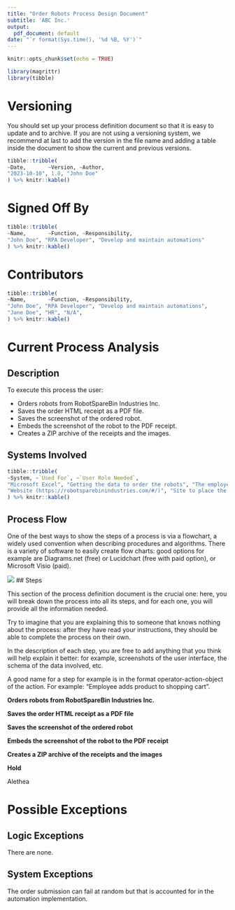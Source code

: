 ```yaml
---
title: "Order Robots Process Design Document"
subtitle: 'ABC Inc.'
output:
  pdf_document: default
date: "`r format(Sys.time(), '%d %B, %Y')`"
---
```


```r
knitr::opts_chunk$set(echo = TRUE)

library(magrittr)
library(tibble)
```

# Versioning

You should set up your process definition document so that it is easy to update and to archive. If you are not using a versioning system, we recommend at last to add the version in the file name and adding a table inside the document to show the current and previous versions.

```r
tibble::tribble(
~Date,       ~Version, ~Author,
"2023-10-10", 1.0, "John Doe"
) %>% knitr::kable()
```

# Signed Off By

```r
tibble::tribble(
~Name,       ~Function, ~Responsibility,
"John Doe", "RPA Developer", "Develop and maintain automations"
) %>% knitr::kable()
```

# Contributors

```r
tibble::tribble(
~Name,       ~Function, ~Responsibility,
"John Doe", "RPA Developer", "Develop and maintain automations",
"Jane Doe", "HR", "N/A",
) %>% knitr::kable()
```

# Current Process Analysis

## Description

To execute this process the user:

* Orders robots from RobotSpareBin Industries Inc.
* Saves the order HTML receipt as a PDF file.
* Saves the screenshot of the ordered robot.
* Embeds the screenshot of the robot to the PDF receipt.
* Creates a ZIP archive of the receipts and the images.

## Systems Involved

```r
tibble::tribble(
~System, ~`Used For`, ~`User Role Needed`,
"Microsoft Excel", "Getting the data to order the robots", "The employee must download it from the site",
"Website (https://robotsparebinindustries.com/#/)", "Site to place the orders", "N/A",
) %>% knitr::kable()
```

## Process Flow

One of the best ways to show the steps of a process is via a flowchart, a widely used convention when describing procedures and algorithms. There is a variety of software to easily create flow charts: good options for example are Diagrams.net (free) or Lucidchart (free with paid option), or Microsoft Visio (paid).

![](images/process_flow.png)
## Steps

This section of the process definition document is the crucial one: here, you will break down the process into all its steps, and for each one, you will provide all the information needed.

Try to imagine that you are explaining this to someone that knows nothing about the process: after they have read your instructions, they should be able to complete the process on their own.

In the description of each step, you are free to add anything that you think will help explain it better: for example, screenshots of the user interface, the schema of the data involved, etc.

A good name for a step for example is in the format operator-action-object of the action. For example: "Employee adds product to shopping cart".

**Orders robots from RobotSpareBin Industries Inc.**

**Saves the order HTML receipt as a PDF file**

**Saves the screenshot of the ordered robot**

**Embeds the screenshot of the robot to the PDF receipt**

**Creates a ZIP archive of the receipts and the images**

**Hold**

Alethea

# Possible Exceptions

## Logic Exceptions

There are none.

## System Exceptions

The order submission can fail at random but that is accounted for in the automation implementation.




